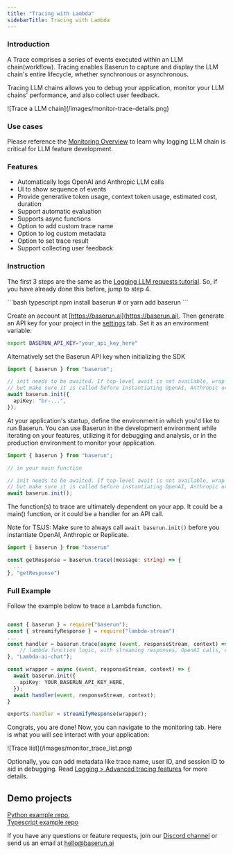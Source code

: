 ```yaml
---
title: "Tracing with Lambda"
sidebarTitle: Tracing with Lambda
---
```


### Introduction

A Trace comprises a series of events executed within an LLM chain(workflow). Tracing enables Baserun to capture and display the LLM chain's entire lifecycle, whether synchronous or asynchronous.

Tracing LLM chains allows you to debug your application, monitor your LLM chains' performance, and also collect user feedback.

<Frame>![Trace a LLM chain](/images/monitor-trace-details.png)</Frame>

### Use cases

Please reference the [Monitoring Overview](/monitoring/overview) to learn why logging LLM chain is critical for LLM feature development.

### Features

- Automatically logs OpenAI and Anthropic LLM calls
- UI to show sequence of events
- Provide generative token usage, context token usage, estimated cost, duration
- Support automatic evaluation
- Supports async functions
- Option to add custom trace name
- Option to log custom metadata
- Option to set trace result
- Support collecting user feedback


### Instruction

The first 3 steps are the same as the [Logging LLM requests tutorial](/). So, if you have already done this before, jump to step 4.

<Steps>
<Step title="Install Baserun SDK">

<CodeGroup>
    ```bash typescript
    npm install baserun
    # or
    yarn add baserun
    ```

</CodeGroup>
</Step>
<Step title="Generate an API key">

Create an account at [https://baserun.ai](https://baserun.ai). Then generate an API key for your project in the [settings](https://baserun.ai/settings) tab. Set it as an environment variable:

```bash
export BASERUN_API_KEY="your_api_key_here"
```

Alternatively set the Baserun API key when initializing the SDK

<CodeGroup>

```typescript typescript
import { baserun } from "baserun";

// init needs to be awaited. If top-level await is not available, wrap it in an async function,
// but make sure it is called before instantiating OpenAI, Anthropic or Replicate
await baserun.init({
  apiKey: "br-...",
});
```

</CodeGroup>

</Step>
<Step title=" Initialize Baserun">

At your application's startup, define the environment in which you'd like to run Baserun. You can use Baserun in the development environment while iterating on your features, utilizing it for debugging and analysis, or in the production environment to monitor your application.

<CodeGroup>

```typescript typescript
import { baserun } from "baserun";

// in your main function

// init needs to be awaited. If top-level await is not available, wrap it in an async function,
// but make sure it is called before instantiating OpenAI, Anthropic or Replicate
await baserun.init();
```

</CodeGroup>
</Step>
<Step title="Decide what to trace">

The function(s) to trace are ultimately dependent on your app. It could be a main() function, or it could be a handler for an API call.

Note for TS/JS: Make sure to always call `await baserun.init()` before you instantiate OpenAI, Anthropic or Replicate.

<CodeGroup>

```typescript typescript
import { baserun } from "baserun"

const getResponse = baserun.trace((message: string) => {
  ...
}, "getResponse")

```

</CodeGroup>
</Step>
</Steps>

### Full Example
Follow the example below to trace a Lambda function.
<CodeGroup>

```typescript typescript

const { baserun } = require("baserun");
const { streamifyResponse } = require("lambda-stream")
...
const handler = baserun.trace(async (event, responseStream, context) => {
    // lambda function logic, with streaming responses, OpenAI calls, etc
}, "Lambda-ai-chat");

const wrapper = async (event, responseStream, context) => {
  await baserun.init({
    apiKey: YOUR_BASERUN_API_KEY_HERE,
  });
  await handler(event, responseStream, context);
}

exports.handler = streamifyResponse(wrapper);

```

</CodeGroup>

Congrats, you are done! Now, you can navigate to the monitoring tab. Here is what you will see interact with your application:

<Frame>![Trace list](/images/monitor_trace_list.png)</Frame>

Optionally, you can add metadata like trace name, user ID, and session ID to aid in debugging. Read [Logging > Advanced tracing features](/monitoring/advanced-tracing) for more details.

## Demo projects

[Python example repo](https://github.com/baserun-ai/testing-agent/), <br />
[Typescript example repo](https://github.com/baserun-ai/testing-agent-js)

If you have any questions or feature requests, join our [Discord channel](https://discord.com/invite/xEPFsvSmkb) or send us an email at [hello@baserun.ai](mailto:hello@baserun.ai)
